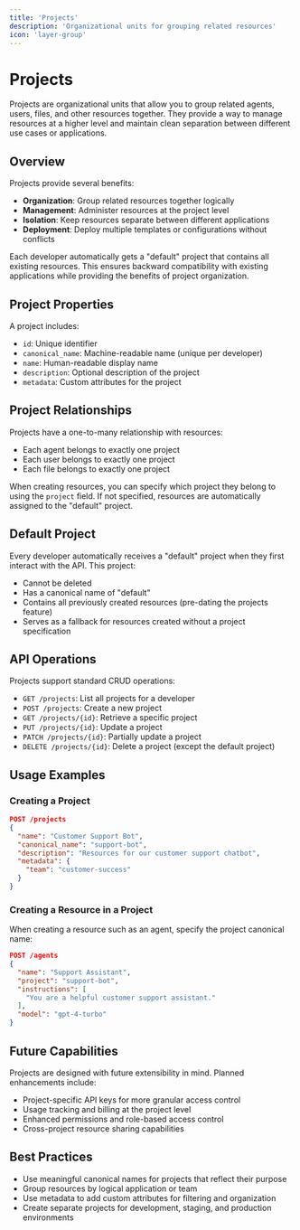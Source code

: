 ```yaml
---
title: 'Projects'
description: 'Organizational units for grouping related resources'
icon: 'layer-group'
---
```


# Projects

Projects are organizational units that allow you to group related agents, users, files, and other resources together. They provide a way to manage resources at a higher level and maintain clean separation between different use cases or applications.

## Overview

Projects provide several benefits:

- **Organization**: Group related resources together logically
- **Management**: Administer resources at the project level
- **Isolation**: Keep resources separate between different applications
- **Deployment**: Deploy multiple templates or configurations without conflicts

Each developer automatically gets a "default" project that contains all existing resources. This ensures backward compatibility with existing applications while providing the benefits of project organization.

## Project Properties

A project includes:

- `id`: Unique identifier
- `canonical_name`: Machine-readable name (unique per developer)
- `name`: Human-readable display name
- `description`: Optional description of the project
- `metadata`: Custom attributes for the project

## Project Relationships

Projects have a one-to-many relationship with resources:

- Each agent belongs to exactly one project
- Each user belongs to exactly one project
- Each file belongs to exactly one project

When creating resources, you can specify which project they belong to using the `project` field. If not specified, resources are automatically assigned to the "default" project.

## Default Project

Every developer automatically receives a "default" project when they first interact with the API. This project:

- Cannot be deleted
- Has a canonical name of "default"
- Contains all previously created resources (pre-dating the projects feature)
- Serves as a fallback for resources created without a project specification

## API Operations

Projects support standard CRUD operations:

- `GET /projects`: List all projects for a developer
- `POST /projects`: Create a new project
- `GET /projects/{id}`: Retrieve a specific project
- `PUT /projects/{id}`: Update a project
- `PATCH /projects/{id}`: Partially update a project
- `DELETE /projects/{id}`: Delete a project (except the default project)

## Usage Examples

### Creating a Project

```json
POST /projects
{
  "name": "Customer Support Bot",
  "canonical_name": "support-bot",
  "description": "Resources for our customer support chatbot",
  "metadata": {
    "team": "customer-success"
  }
}
```

### Creating a Resource in a Project

When creating a resource such as an agent, specify the project canonical name:

```json
POST /agents
{
  "name": "Support Assistant",
  "project": "support-bot",
  "instructions": [
    "You are a helpful customer support assistant."
  ],
  "model": "gpt-4-turbo"
}
```

## Future Capabilities

Projects are designed with future extensibility in mind. Planned enhancements include:

- Project-specific API keys for more granular access control
- Usage tracking and billing at the project level
- Enhanced permissions and role-based access control
- Cross-project resource sharing capabilities

## Best Practices

- Use meaningful canonical names for projects that reflect their purpose
- Group resources by logical application or team
- Use metadata to add custom attributes for filtering and organization
- Create separate projects for development, staging, and production environments